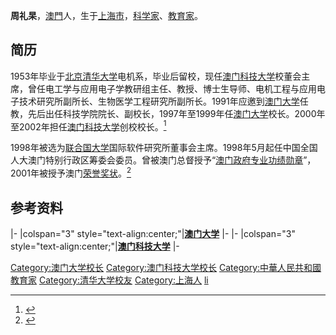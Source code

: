 '''周礼杲'''{{BD|1933年|||}}，[[澳門|澳門]]人，生于[[上海市|上海市]]，[[科学家|科学家]]、[[教育家|教育家]]。

==简历==
1953年毕业于[[北京|北京]][[清华大学|清华大学]]电机系，毕业后留校，现任[[澳门科技大学|澳门科技大学]]校董会主席，曾任电工学与应用电子学教研组主任、教授、博士生导师、电机工程与应用电子技术研究所副所长、生物医学工程研究所副所长。1991年应邀到[[澳门大学|澳门大学]]任教，先后出任科技学院院长、副校长，1997年至1999年任[[澳门大学|澳门大学]]校长。2000年至2002年担任[[澳门科技大学|澳门科技大学]]创校校长。<ref>{{Cite web |url=http://bme.buaa.edu.cn/foruminfo.aspx?catID=19&subcatID=106&curID=1170 |title=周礼杲教授做客北京航空航天大学 |access-date=2016-03-24 |archive-date=2020-09-20 |archive-url=https://web.archive.org/web/20200920211826/https://bme.buaa.edu.cn/forumInfo.aspx?catID=19&subcatID=106&curID=1170 |dead-url=no }}</ref>

1998年被选为[[联合国大学|联合国大学]]国际软件研究所董事会主席。1998年5月起任中国全国人大澳门特别行政区筹委会委员。曾被澳门总督授予“[[澳门政府专业功绩勋章|澳门政府专业功绩勋章]]”，2001年被授予澳门[[荣誉奖状|荣誉奖状]]。<ref>{{Cite web |url=http://mypaper.pchome.com.tw/agnesmacau/post/1312646576 |title=從東亞大學到澳門大學的二十年 |accessdate=2016-03-24 |archive-date=2016-04-13 |archive-url=https://web.archive.org/web/20160413202314/http://mypaper.pchome.com.tw/agnesmacau/post/1312646576 |dead-url=no }}</ref>

== 参考资料 ==
{{reflist}}

{{start box}}
{{s-edu}}
{{s-aca}}
|-
|colspan="3" style="text-align:center;"|'''[[澳门大学|澳门大学]]'''
|-
{{s-before|[[费利纳|费利纳]]}}
{{s-title|澳门大学校长<small>|1997年－1999年</small>}}
{{s-after|[[姚伟彬|姚伟彬]]}}
|-
|colspan="3" style="text-align:center;"|'''[[澳门科技大学|澳门科技大学]]'''
|-
{{s-before|首任}}
{{s-title|澳门科技大学校长<small>|2000年－2002年</small>}}
{{s-after|[[许敖敖|许敖敖]]}}
{{end box}}

{{澳门科技大学}}
{{DEFAULTSORT:zhou ligao}}
[[Category:澳门大学校长|Category:澳门大学校长]]
[[Category:澳门科技大学校长|Category:澳门科技大学校长]]
[[Category:中華人民共和國教育家|Category:中華人民共和國教育家]]
[[Category:清华大学校友|Category:清华大学校友]]
[[Category:上海人|Category:上海人]]
[[Category:周姓|li]]